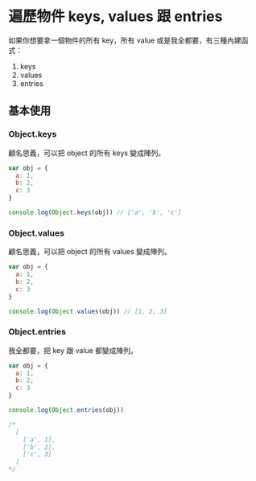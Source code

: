 # 遍歷物件 keys, values 跟 entries

如果你想要拿一個物件的所有 key，所有 value 或是我全都要，有三種內建函式：

1. keys
2. values
3. entries

## 基本使用

### Object.keys

顧名思義，可以把 object 的所有 keys 變成陣列。

``` js
var obj = {
  a: 1,
  b: 2,
  c: 3
}

console.log(Object.keys(obj)) // ['a', 'b', 'c']
```

### Object.values

顧名思義，可以把 object 的所有 values 變成陣列。

``` js
var obj = {
  a: 1,
  b: 2,
  c: 3
}

console.log(Object.values(obj)) // [1, 2, 3]
```

### Object.entries

我全都要，把 key 跟 value 都變成陣列。

``` js
var obj = {
  a: 1,
  b: 2,
  c: 3
}

console.log(Object.entries(obj))

/*
  [
    ['a', 1],
    ['b', 2],
    ['c', 3]
  ]
*/
```